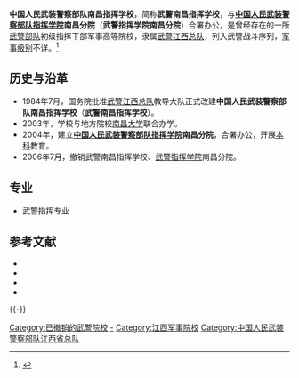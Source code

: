 {{高校
|名称    ={{nowrap|中国人民武装警察部队南昌指挥学校}}<br/>{{nowrap|中国人民武装警察部队指挥学院南昌分院}}
|外文名  =
|图像    =
|图像说明=[[中华人民共和国人民警察警徽|中华人民共和国人民警察警徽]]<sub>（83式）</sub>
|校训    =
|建校    =1984年7月
|闭校    =2006年7月
|类型    =武警军事高校
|校长    =
|院长    =？
|头衔    =政委
|头衔者 =？
|书记    =
|教师    =
|职工    =
|学生    =
|地址    ={{CHN}}[[江西省|江西省]][[南昌市|南昌市]]
|校园环境=
|面积    =
|代表色  =
|隶属    =[[武警江西总队|武警江西总队]]
|邮编    =
|电话    =
|网站    =
|标志    =
|脚注    =
}}

'''中国人民武装警察部队南昌指挥学校'''，简称'''武警南昌指挥学校'''，与'''[[中国人民武装警察部队指挥学院|中国人民武装警察部队指挥学院]]南昌分院'''（'''武警指挥学院南昌分院'''）合署办公，是曾经存在的一所[[武警部队|武警部队]]初级指挥干部军事高等院校，隶属[[武警江西总队|武警江西总队]]，列入武警战斗序列，[[军事级别|军事级别]]不详。<ref>{{Cite web |url=http://www.cbe21.com/yewu/gaoxiao/wujing_nc/index.htm |title=武警指挥学院南昌分院2005年学校介绍 |accessdate=2011-03-12 |archive-date=2012-07-23 |archive-url=https://archive.is/20120723023455/http://www.cbe21.com/yewu/gaoxiao/wujing_nc/index.htm |dead-url=no }}</ref>

== 历史与沿革 ==
*1984年7月，国务院批准[[武警江西总队|武警江西总队]]教导大队正式改建'''中国人民武装警察部队南昌指挥学校'''（'''武警南昌指挥学校'''）。
*2003年，学校与地方院校[[南昌大学|南昌大学]]联合办学。
*2004年，建立'''[[中国人民武装警察部队指挥学院|中国人民武装警察部队指挥学院]]南昌分院'''，合署办公，开展[[本科|本科]]教育。
*2006年7月，撤销武警南昌指挥学校、[[武警指挥学院|武警指挥学院]]南昌分院。
== 专业 ==
*武警指挥专业
== 参考文献 ==
{{Reflist}}
{{ReflistH}}
* {{cite news |authors=陈字、孙昌|title=提升院校育才质量 满足第一任职需要——福州指挥学校教学和科研双丰收 西宁指挥学校抓英语教学有高招 南昌指挥学校积极支持教员深造 |newspaper=[[人民武警报|人民武警报]] |date=2004-04-06}}
* {{cite news |authors=朱孟超、赵文森、陈同发……赵红志、江传景 |title=创新教育模式 拓展育才渠道——南昌指挥学校启动与地方院校联合办学工程 天津指挥学校借助社会资源提高办学层次 |newspaper=人民武警报 |date=2003-11-01 }}
* {{cite news |authors=余宏谨、黄华平|title=南昌指挥学校反恐教学置于“模拟战场”  |newspaper=人民武警报 |date=2004-05-11 }}
* {{cite news |authors=吴继波、余宏谨 |title=南昌指挥学校 迈好本科教学第一步  |newspaper=人民武警报 |date=2004-09-02}}
{{ReflistF}}

{{-}}
{{武警院校}}

[[Category:已撤销的武警院校|Category:已撤销的武警院校]]
[[Category:中国人民武装警察部队正师级单位|-]]
[[Category:江西军事院校|Category:江西军事院校]]
[[Category:中国人民武装警察部队江西省总队|Category:中国人民武装警察部队江西省总队]]